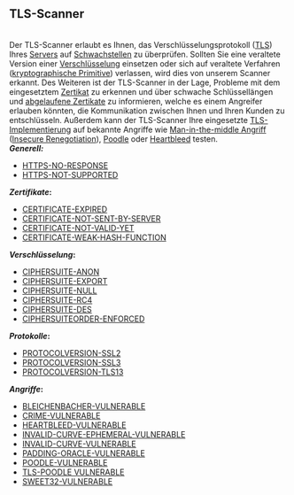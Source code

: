 
<br />

== TLS-Scanner ==
<br />

Der TLS-Scanner erlaubt es Ihnen, das Verschlüsselungsprotokoll ([[Transport Layer Security|TLS]]) Ihres [[Server|Servers]] auf [[Schwachstellen]] zu überprüfen. Sollten Sie eine veraltete Version einer [[Verschlüsselung]] einsetzen oder sich auf veraltete Verfahren ([https://de.wikipedia.org/wiki/Kryptographisches_Primitiv kryptographische Primitive]) verlassen, wird dies von unserem Scanner erkannt. Des Weiteren ist der TLS-Scanner in der Lage, Probleme mit dem eingesetztem [[Zertifikate|Zertikat]] zu erkennen und über schwache Schlüssellängen und [[Zertifikate#Was_tun.2C_wenn_ein_SSL-Zertifikat_abgelaufen_ist.3F|abgelaufene Zertikate]] zu informieren, welche es einem Angreifer erlauben könnten, die Kommunikation zwischen Ihnen und Ihren Kunden zu entschlüsseln. Außerdem kann der TLS-Scanner Ihre eingesetzte [[Transport Layer Security|TLS-Implementierung]] auf bekannte Angriffe wie [[Man-in-the-middle|Man-in-the-middle Angriff]] ([[Man-in-the-middle|Insecure Renegotiation]]), [[Poodle]] oder [[Heartbleed-Schwachstelle/DE/Background|Heartbleed]] testen. <!--[https://www.siwecos.de/wiki/Kategorie:TLS-Scanner Checks des TLS-Scanners]--> <br />

'''''Generell:'''''
*[[Reaktionszeit-Ueberschritten/DE | HTTPS-NO-RESPONSE]]<br />
*[[Keine-TLS-Unterstuetzung/DE|HTTPS-NOT-SUPPORTED]]
'''''Zertifikate'':'''
*[[Zertifikat-Abgelaufen/DE|CERTIFICATE-EXPIRED]]<br />
*[[Zertifikat-Nicht-Gesendet/DE|CERTIFICATE-NOT-SENT-BY-SERVER]]<br />
*[[Zertifikat-Nicht-Gueltig/DE|CERTIFICATE-NOT-VALID-YET]]<br />
*[[Schwache-Verschluesselung/DE|CERTIFICATE-WEAK-HASH-FUNCTION]]
'''''Verschlüsselung'':'''
*[[Schluesselaustauschverfahren/DE|CIPHERSUITE-ANON]]<br />
*[[Geschwaechtes-Verschluesselungsprotokoll/DE|CIPHERSUITE-EXPORT]]<br />
*[[Unverschluesselte-Kommunikation/DE|CIPHERSUITE-NULL]]<br />
*[[Unsichere-RC4-Verschluesselungsmethodik/DE|CIPHERSUITE-RC4]]<br />
*[[Schwaches-DES-Verschluesselungsprotokoll/DE|CIPHERSUITE-DES]]<br />
*[[Verschluesselungsmethode-Client/DE|CIPHERSUITEORDER-ENFORCED]]
'''''Protokolle'':'''
*[[Veraltete-Protokollversion-SSL2/DE|PROTOCOLVERSION-SSL2]]<br />
*[[Veraltete-Protokollversion-SSL3/DE|PROTOCOLVERSION-SSL3]]<br />
*[[Protokollversion-TLS13-Gefunden/DE|PROTOCOLVERSION-TLS13]]<br />
'''''Angriffe'':'''
*[[Bleichenbacher-Schwachstelle/DE|BLEICHENBACHER-VULNERABLE]]<br />
*[[Crime-Schwachstelle/DE|CRIME-VULNERABLE]]<br />
*[[Heartbleed-Schwachstelle/DE|HEARTBLEED-VULNERABLE]]<br />
*[[Invalid-Curve-Ephemeral-Schwachstelle/DE|INVALID-CURVE-EPHEMERAL-VULNERABLE]]<br />
*[[Invalid-Curve-Schwachstelle/DE|INVALID-CURVE-VULNERABLE]]<br />
*[[PADDING-ORACLE-Schwachstelle/DE|PADDING-ORACLE-VULNERABLE]]<br />
*[[POODLE-Schwachstelle/DE|POODLE-VULNERABLE]]<br />
*[[TLS-POODLE-Schwachstelle/DE|TLS-POODLE VULNERABLE]]<br />
*[[Sweet32-Schwachstelle/DE|SWEET32-VULNERABLE]]<br />
